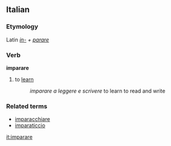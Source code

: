 ==Italian==
===Etymology===
Latin ''[[in-]] + [[parare]]''
===Verb===
'''imparare'''

# to [[learn]]
#: ''imparare a leggere e scrivere'' to learn to read and write

===Related terms===
*[[imparacchiare]]
*[[imparaticcio]]

[[it:imparare]]